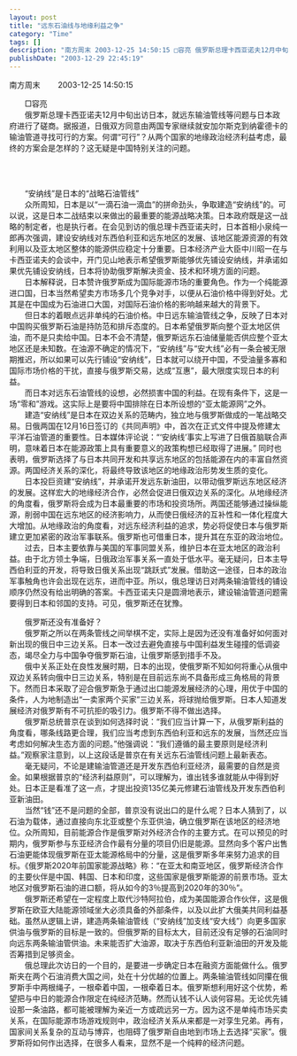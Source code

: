 ```yaml
---
layout: post
title: "远东石油线与地缘利益之争"
category: "Time"
tags: []
description: "南方周末 2003-12-25 14:50:15 □容亮 俄罗斯总理卡西亚诺夫12月中旬出访日本，就远东输油管线等问题与日本政府进行了磋商。据报道，日俄双方同意由两国专家继续就安加尔斯克到纳霍德卡的输油管道寻找可行的方案。何谓“可行”？从两个国家的地缘政治经济利益考虑，最终的方案会是怎样的？这无疑是中国特别关注的问题。..."
publishDate: "2003-12-29 22:45:19"
---
```



<p>南方周末　  　2003-12-25 14:50:15</p>

<p>　　□容亮<br />
　　俄罗斯总理卡西亚诺夫12月中旬出访日本，就远东输油管线等问题与日本政府进行了磋商。据报道，日俄双方同意由两国专家继续就安加尔斯克到纳霍德卡的输油管道寻找可行的方案。何谓“可行”？从两个国家的地缘政治经济利益考虑，最终的方案会是怎样的？这无疑是中国特别关注的问题。<br />
</p>
<br /><br />
<p>　　“安纳线”是日本的“战略石油管线”<br />
　　众所周知，日本是以“一滴石油一滴血”的拼命劲头，争取建造“安纳线”的。可以说，这是日本二战结束以来做出的最重要的能源战略决策。日本政府既是这一战略的制定者，也是执行者。在会见到访的俄总理卡西亚诺夫时，日本首相小泉纯一郎再次强调，建设安纳线对东西伯利亚和远东地区的发展、该地区能源资源的有效利用以及亚太地区整体的能源供应稳定十分重要。日本经济产业大臣中川昭一在与卡西亚诺夫的会谈中，开门见山地表示希望俄罗斯能够优先铺设安纳线，并承诺如果优先铺设安纳线，日本将协助俄罗斯解决资金、技术和环境方面的问题。<br />
　　日本解释说，日本赞许俄罗斯成为国际能源市场的重要角色。作为一个纯能源进口国，日本当然希望卖方市场多几个竞争对手，以便从石油价格中得到好处。尤其是在中国成为石油进口大国，对国际石油价格的影响越来越大的背景下。<br />
　　但日本的着眼点远非单纯的石油价格。中日远东输油管线之争，反映了日本对中国购买俄罗斯石油是持防范和排斥态度的。日本希望俄罗斯向整个亚太地区供油，而不是只卖给中国。日本不会不清楚，俄罗斯远东石油储量能否供应整个亚太地区还是未知数。在油源不确定的情况下，“安纳线”与“安大线”必有一条会被无限期推迟，所以如果可以先行铺设“安纳线”，日本就可以绕开中国，不受油量多寡和国际市场价格的干扰，直接与俄罗斯交易，达成“互惠”，最大限度实现日本的利益。<br />
　　而日本对远东石油管线的设想，必然损害中国的利益。在现有条件下，这是一场“零和”游戏。这实际上是要将中国排除在日本所设想的“亚太能源网”之外。<br />
　　建造“安纳线”是日本在双边关系的范畴内，独立地与俄罗斯做成的一笔战略交易。日俄两国在12月16日签订的《共同声明》中，首次在正式文件中提及修建太平洋石油管道的重要性。日本媒体评论说：“‘安纳线’事实上写进了日俄首脑联合声明，意味着日本在能源政策上具有重要意义的政策构想已经取得了进展。” 同时也表明，俄罗斯选择了与日本共同开发和共享远东地区的包括能源在内的丰富自然资源。两国经济关系的深化，将最终导致该地区的地缘政治形势发生质的变化。<br />
　　日本投巨资建“安纳线”，并承诺开发远东新油田，以带动俄罗斯远东地区经济的发展。这样宏大的地缘经济合作，必然会促进日俄双边关系的深化。从地缘经济的角度看，俄罗斯将会成为日本最重要的市场和投资场所。两国还能够通过操纵能源，削弱中国在远东地区的经济影响力，从而使日俄经济的互补性和一体化程度大大增加。从地缘政治的角度看，对远东经济利益的追求，势必将促使日本与俄罗斯建立更加紧密的政治军事联系。俄罗斯也可借重日本，提升其在东亚的政治地位。<br />
　　过去，日本主要依靠与美国的军事同盟关系，维护日本在亚太地区的政治利益。由于北方领土争端，日俄政治军事关系一直处于低水平。毫无疑问，日本主导西伯利亚的开发，将导致日俄关系出现“跳跃式”发展。借助这一途径，日本的政治军事触角也许会出现在远东，进而中亚。所以，俄总理访日对两条输油管线的铺设顺序仍然没有给出明确的答案。卡西亚诺夫只是圆滑地表示，建设输油管道问题需要得到日本和邻国的支持。可见，俄罗斯还在犹豫。</p>

<p>　　俄罗斯还没有准备好？<br />
　　俄罗斯之所以在两条管线之间举棋不定，实际上是因为还没有准备好如何面对新出现的俄日中三边关系。日本一改过去避免直接与中国利益发生碰撞的低调姿态，竭尽全力与中国争夺俄罗斯石油，让俄罗斯感到措手不及。<br />
　　俄中关系正处在良性发展时期，日本的出现，使俄罗斯不知如何将重心从俄中双边关系转向俄中日三边关系，特别是在目前远东尚不具备形成三角格局的背景下。然而日本采取了迎合俄罗斯急于通过出口能源发展经济的心理，用优于中国的条件，人为地制造出“一卖家两个买家”三边关系，将球抛给俄罗斯。日本人知道发展经济对俄罗斯有不可抗拒的吸引力。俄罗斯不得不做出选择。<br />
　　俄罗斯总统普京在谈到如何选择时说：“我们应当计算一下，从俄罗斯利益的角度看，哪条线路更合理，我们应当考虑到东西伯利亚和远东的发展，当然还应当考虑如何解决生态方面的问题。”他强调说：“我们遵循的最主要原则是经济利益。”观察家注意到，以上这段话是普京在有关远东石油管线问题上最新表态。<br />
　　毫无疑问，不论是建输油管道还是开发东西伯利亚经济，最需要的自然是资金。如果根据普京的“经济利益原则”，可以理解为，谁出钱多谁就能从中得到好处。日本正是看准了这一点，才提出投资135亿美元修建石油管线及开发东西伯利亚新油田。<br />
　　当然“钱”还不是问题的全部，普京没有说出口的是什么呢？日本人猜到了，以石油为载体，通过直接向东北亚或整个东亚供油，确立俄罗斯在该地区的经济地位。众所周知，目前能源合作是俄罗斯对外经济合作的主要方式。在可以预见的时期内，俄罗斯参与东亚经济合作最有分量的项目仍旧是能源。显然向多个客户出售石油更能体现俄罗斯在亚太能源格局中的分量，这是俄罗斯多年来努力追求的目标。《俄罗斯2020年前国家能源战略》称：“在亚太和南亚地区，俄罗斯经济合作的主要伙伴是中国、韩国、日本和印度，这些国家是俄罗斯能源的前景市场。亚太地区对俄罗斯石油的进口额，将从如今的3％提高到2020年的30％”。<br />
　　俄罗斯还希望在一定程度上取代沙特阿拉伯，成为美国能源合作伙伴，这是俄罗斯在欧亚大陆能源领域坐大必须具备的外部条件，以及以此扩大俄美共同利益基础。虽然从逻辑上讲，建造两条输油管线（“安纳线”加支线“安大线”）向更多国家供油与俄罗斯的目标是一致的。但俄罗斯的目标太大，目前还没有足够的石油同时向远东两条输油管供油。未来能否扩大油源，取决于东西伯利亚新油田的开发及能否筹措到足够资金。<br />
　　俄总理此次访日的一个目的，是要进一步确定日本在融资方面能做什么。俄罗斯夹在两个石油消费大国之间，处在十分优越的位置上。两条输油管线如同攥在俄罗斯手中两根绳子，一根牵着中国，一根牵着日本。俄罗斯想利用好这个优势，希望把与中日的能源合作限定在纯经济范畴。然而认钱不认人谈何容易。无论优先铺设那一条油路，都可能被理解为亲近一方或疏远另一方。因为这不是单纯市场买卖关系，在国际能源市场游戏规则中，政治经济关系从来都是一对孪生兄弟。再有，国家间关系复杂的互动与博弈，也阻碍了俄罗斯自由地到市场上去选择“买家”。俄罗斯将如何作出选择，在很多人看来，显然不是一个纯粹的经济问题。</p>

